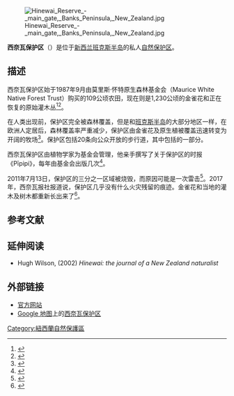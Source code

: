 [[File:Hinewai_Reserve_-_main_gate,_Banks_Peninsula,_New_Zealand.jpg|thumb]]

'''西奈瓦保护区'''（{{lang-en|Hinewai Reserve}}）是位于[[新西兰|新西兰]][[班克斯半岛|班克斯半岛]]的私人[[自然保护区|自然保护区]]。

==描述==
西奈瓦保护区始于1987年9月由莫里斯·怀特原生森林基金会（Maurice White Native Forest Trust）购买的109公顷农田，现在则是1,230公顷的金雀花和正在恢复的原始灌木丛<ref>{{cite news  
| last = Cronshaw
| first = Tim
| coauthors = 
| title = Return of the Natives
| work =  
| pages =  
| publisher = {{tsl|en|The Press||The Press}} 
| date = 2008-02-22
| url =   }}</ref><ref>{{Cite news|url=http://www.stuff.co.nz/the-press/christchurch-life/9407224/Hinewai-Reserve-recovers|title=Hinewai Reserve recovers|last=|first=|date=2013-11-18|work=The Press|access-date=2019-05-19|archive-date=2019-07-29|archive-url=https://web.archive.org/web/20190729003922/http://www.stuff.co.nz/the-press/christchurch-life/9407224/Hinewai-Reserve-recovers|dead-url=no}}</ref>。

在人类出现前，保护区完全被森林覆盖，但是和[[班克斯半岛|班克斯半岛]]的大部分地区一样，在欧洲人定居后，森林覆盖率严重减少，保护区由金雀花及原生植被覆盖迅速转变为开阔的牧场<ref>{{cite journal
  | last = Wilson
  | first = Hugh
  | coauthors =
  | title = Regeneration of native forest on Hinewai Reserve, Banks Peninsula
  | journal = New Zealand Journal of Botany
  | volume = 32
  | issue =3
  | pages = 373–383
  | year = 1994
  | url =
  | doi =10.1080/0028825x.1994.10410480
  | id = 
  }}</ref>。保护区包括20条向公众开放的步行道，其中包括{{le|班克斯半岛赛道|Banks Peninsula Track}}的一部分。

西奈瓦保护区由植物学家{{le|休·威尔逊|Hugh Wilson (New Zealand botanist)}}为基金会管理，他亲手撰写了关于保护区的时报《Pīpipi》，每年由基金会出版几次<ref>{{cite journal|journal=Pīpipi|title=Pīpipi : newsletter from Hinewai Reserve, Banks Peninsula, Aotearoa, New Zealand|publisher=Maurice White Native Forest Trust|issn=1173-6674}}</ref>。

2011年7月13日，保护区的三分之一区域被烧毁，而原因可能是一次雷击<ref name="2011 fire">{{cite news|title=Peninsula native bush reserve ablaze|url=http://www.stuff.co.nz/the-press/news/5276769/Lightning-ignites-huge-Canterbury-blaze|accessdate=2011-07-15|newspaper=The Press|date=2011-07-13|archive-date=2012-10-25|archive-url=https://web.archive.org/web/20121025011154/http://www.stuff.co.nz/the-press/news/5276769/Lightning-ignites-huge-Canterbury-blaze|dead-url=no}}</ref>。2017年，西奈瓦报社报道说，保护区几乎没有什么火灾残留的痕迹。金雀花和当地的灌木及树木都重新长出来了<ref name="2017 regrowth">{{cite news|title=Following fire|url=https://www.hinewai.org.nz/wp-content/uploads/2017/12/PipipiNewsLetter46.pdf|accessdate=2020-08-03|newspaper=Pipipi|date=2020-08-03|archive-date=2020-01-17|archive-url=https://web.archive.org/web/20200117133146/https://www.hinewai.org.nz/wp-content/uploads/2017/12/PipipiNewsLetter46.pdf|dead-url=no}}</ref>。

{{Panorama
|image   = File:Panorama of Hinewai Reserve, Banks Peninsula, New Zealand.jpg
|height  = 230
|width   = 
|alt     = 
|caption = 西奈瓦保护区的全景。米基米基·克诺布（Mikimiki Knob）摄于2019年8月
|dir     = 
}}

==参考文献==
{{reflist}}

==延伸阅读==
*Hugh Wilson, (2002) ''Hinewai: the journal of a New Zealand naturalist''  {{ISBN|1-877251-20-8}}

==外部链接==
*[https://www.hinewai.org.nz/ 官方网站] {{Wayback|url=https://www.hinewai.org.nz/ |date=20210505234644 }}
*[[Google_地图|Google 地图]]上的[https://maps.google.com/maps/ms?ie=UTF8&oe=UTF8&msa=0&msid=108224726959338816869.00046763ea7ede881778f&z=13 西奈瓦保护区] {{Wayback|url=https://maps.google.com/maps/ms?ie=UTF8&oe=UTF8&msa=0&msid=108224726959338816869.00046763ea7ede881778f&z=13 |date=20121111153144 }}

{{coord|43.823533|S|173.03074|E|display=title}}

[[Category:紐西蘭自然保護區|Category:紐西蘭自然保護區]]